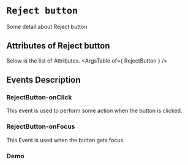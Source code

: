 <!-- Custom-MDX-Documentation.mdx -->

# `Reject button`

 
Some detail about Reject button


## Attributes of Reject button
Below is the list of Attributes.
<ArgsTable of={ RejectButton } /> 

## Events Description

### RejectButton-onClick

This event is used to perform some action when the button is clicked.

### RejectButton-onFocus

This Event is used when the button gets focus.
### Demo

<Canvas>
<Story id="rejectbutton--primary" />
</Canvas>

 